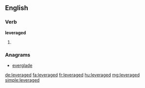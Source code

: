 ==English==

===Verb===
'''leveraged'''

# {{past of|leverage}}

===Anagrams===
* [[everglade#English|everglade]]

[[de:leveraged]]
[[fa:leveraged]]
[[fr:leveraged]]
[[hu:leveraged]]
[[mg:leveraged]]
[[simple:leveraged]]